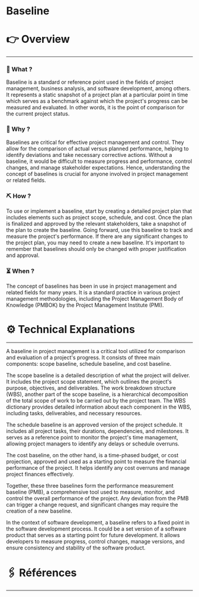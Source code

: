 # Baseline


# 👉 Overview

---

### 👀 What ?

Baseline is a standard or reference point used in the fields of project management, business analysis, and software development, among others. It represents a static snapshot of a project plan at a particular point in time which serves as a benchmark against which the project's progress can be measured and evaluated. In other words, it is the point of comparison for the current project status.


### 🧐 Why ?

Baselines are critical for effective project management and control. They allow for the comparison of actual versus planned performance, helping to identify deviations and take necessary corrective actions. Without a baseline, it would be difficult to measure progress and performance, control changes, and manage stakeholder expectations. Hence, understanding the concept of baselines is crucial for anyone involved in project management or related fields.


### ⛏️ How ?

To use or implement a baseline, start by creating a detailed project plan that includes elements such as project scope, schedule, and cost. Once the plan is finalized and approved by the relevant stakeholders, take a snapshot of the plan to create the baseline. Going forward, use this baseline to track and measure the project's performance. If there are any significant changes to the project plan, you may need to create a new baseline. It's important to remember that baselines should only be changed with proper justification and approval.


### ⏳ When ?

The concept of baselines has been in use in project management and related fields for many years. It is a standard practice in various project management methodologies, including the Project Management Body of Knowledge (PMBOK) by the Project Management Institute (PMI).


# ⚙️ Technical Explanations

---

A baseline in project management is a critical tool utilized for comparison and evaluation of a project's progress. It consists of three main components: scope baseline, schedule baseline, and cost baseline.

The scope baseline is a detailed description of what the project will deliver. It includes the project scope statement, which outlines the project's purpose, objectives, and deliverables. The work breakdown structure (WBS), another part of the scope baseline, is a hierarchical decomposition of the total scope of work to be carried out by the project team. The WBS dictionary provides detailed information about each component in the WBS, including tasks, deliverables, and necessary resources.

The schedule baseline is an approved version of the project schedule. It includes all project tasks, their durations, dependencies, and milestones. It serves as a reference point to monitor the project's time management, allowing project managers to identify any delays or schedule overruns.

The cost baseline, on the other hand, is a time-phased budget, or cost projection, approved and used as a starting point to measure the financial performance of the project. It helps identify any cost overruns and manage project finances effectively.

Together, these three baselines form the performance measurement baseline (PMB), a comprehensive tool used to measure, monitor, and control the overall performance of the project. Any deviation from the PMB can trigger a change request, and significant changes may require the creation of a new baseline.

In the context of software development, a baseline refers to a fixed point in the software development process. It could be a set version of a software product that serves as a starting point for future development. It allows developers to measure progress, control changes, manage versions, and ensure consistency and stability of the software product.

# 🖇️ Références

---